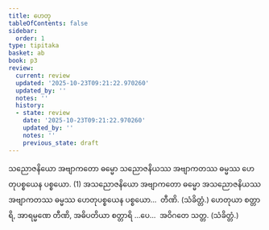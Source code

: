 ```yaml
---
title: ဟေတု
tableOfContents: false
sidebar:
  order: 1
type: tipitaka
basket: ab
book: p3
review:
  current: review
  updated: '2025-10-23T09:21:22.970260'
  updated_by: ''
  notes: ''
  history:
  - state: review
    date: '2025-10-23T09:21:22.970260'
    updated_by: ''
    notes: ''
    previous_state: draft
---
```



<ReviewStatus review={frontmatter.review} showDetails={true} />

<HypothesisAnnotation frontmatter={frontmatter} />

<DynamicBreadcrumb />

<Division number="16" book="p3" e="ch" v="39" p="372">

<Paragraph number="1732" book="p3">
သညောဇနိယော အဗျာကတော ဓမ္မော သညောဇနိယဿ အဗျာကတဿ ဓမ္မဿ ဟေတုပစ္စယေန ပစ္စယော. (1)
</Paragraph>

<Paragraph number="1733" book="p3">
အသညောဇနိယော အဗျာကတော ဓမ္မော အသညောဇနိယဿ အဗျာကတဿ ဓမ္မဿ ဟေတုပစ္စယေန ပစ္စယော…  တီဏိ. (သံခိတ္တံ.)
</Paragraph>

</Division>
<Division number="17" book="p3" e="ch" v="39" p="372">

<Paragraph number="1734" book="p3">
ဟေတုယာ စတ္တာရိ, အာရမ္မဏေ တီဏိ, အဓိပတိယာ စတ္တာရိ …ပေ…  အဝိဂတေ သတ္တ. (သံခိတ္တံ.)
</Paragraph>
</Division>
